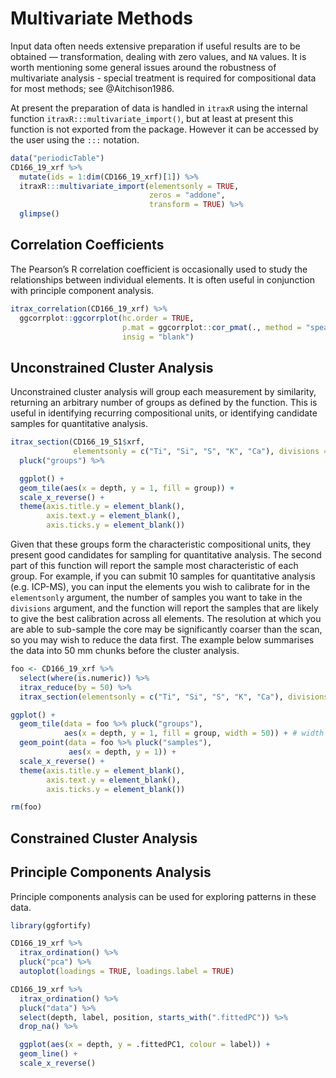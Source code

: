 # Multivariate Methods

Input data often needs extensive preparation if useful results are to be obtained --- transformation, dealing with zero values, and `NA` values. It is worth mentioning some general issues around the robustness of multivariate analysis - special treatment is required for compositional data for most methods; see @Aitchison1986. 

At present the preparation of data is handled in `itraxR` using the internal function `itraxR:::multivariate_import()`, but at least at present this function is not exported from the package. However it can be accessed by the user using the `:::` notation. 

```r
data("periodicTable")
CD166_19_xrf %>%
  mutate(ids = 1:dim(CD166_19_xrf)[1]) %>%
  itraxR:::multivariate_import(elementsonly = TRUE, 
                               zeros = "addone", 
                               transform = TRUE) %>%
  glimpse()
```

## Correlation Coefficients

The Pearson's R correlation coefficient is occasionally used to study the relationships between individual elements. It is often useful in conjunction with principle component analysis.

```r
itrax_correlation(CD166_19_xrf) %>%
  ggcorrplot::ggcorrplot(hc.order = TRUE,
                         p.mat = ggcorrplot::cor_pmat(., method = "spearman"),
                         insig = "blank")
```

## Unconstrained Cluster Analysis

Unconstrained cluster analysis will group each measurement by similarity, returning an arbitrary number of groups as defined by the function. This is useful in identifying recurring compositional units, or identifying candidate samples for quantitative analysis. 

```r
itrax_section(CD166_19_S1$xrf, 
              elementsonly = c("Ti", "Si", "S", "K", "Ca"), divisions = 10) %>%
  pluck("groups") %>%

  ggplot() + 
  geom_tile(aes(x = depth, y = 1, fill = group)) +
  scale_x_reverse() +
  theme(axis.title.y = element_blank(),
        axis.text.y = element_blank(),
        axis.ticks.y = element_blank())
```

Given that these groups form the characteristic compositional units, they present good candidates for sampling for quantitative analysis. The second part of this function will report the sample most characteristic of each group. For example, if you can submit 10 samples for quantitative analysis (e.g. ICP-MS), you can input the elements you wish to calibrate for in the `elementsonly` argument, the number of samples you want to take in the `divisions` argument, and the function will report the samples that are likely to give the best calibration across all elements. The resolution at which you are able to sub-sample the core may be significantly coarser than the scan, so you may wish to reduce the data first. The example below summarises the data into 50 mm chunks before the cluster analysis.

```r
foo <- CD166_19_xrf %>%
  select(where(is.numeric)) %>%
  itrax_reduce(by = 50) %>%
  itrax_section(elementsonly = c("Ti", "Si", "S", "K", "Ca"), divisions = 10)

ggplot() + 
  geom_tile(data = foo %>% pluck("groups"), 
            aes(x = depth, y = 1, fill = group, width = 50)) + # width here needs to be set to the resampling interval
  geom_point(data = foo %>% pluck("samples"), 
             aes(x = depth, y = 1)) +
  scale_x_reverse() +
  theme(axis.title.y = element_blank(),
        axis.text.y = element_blank(),
        axis.ticks.y = element_blank())
```

```r
rm(foo)
```

## Constrained Cluster Analysis

## Principle Components Analysis
Principle components analysis can be used for exploring patterns in these data. 

```r
library(ggfortify)

CD166_19_xrf %>%
  itrax_ordination() %>%
  pluck("pca") %>%
  autoplot(loadings = TRUE, loadings.label = TRUE)
```

```r
CD166_19_xrf %>%
  itrax_ordination() %>%
  pluck("data") %>%
  select(depth, label, position, starts_with(".fittedPC")) %>%
  drop_na() %>%

  ggplot(aes(x = depth, y = .fittedPC1, colour = label)) +
  geom_line() + 
  scale_x_reverse()
```

